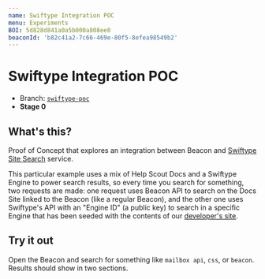 ```yaml
---
name: Swiftype Integration POC
menu: Experiments
BOI: 5d828d841a0a5b000a808ee0
beaconId: 'b82c41a2-7c66-469e-80f5-8efea98549b2'
---
```


# Swiftype Integration POC

- Branch: [`swiftype-poc`](https://github.com/helpscout/beacon2/tree/swiftype-poc)
- **Stage 0**

## What's this?

Proof of Concept that explores an integration between Beacon and [Swiftype Site Search](https://swiftype.com/site-search) service.

This particular example uses a mix of Help Scout Docs and a Swiftype Engine to power search results, so every time you search for something,
two requests are made: one request uses Beacon API to search on the Docs Site linked to the Beacon (like a regular Beacon), and the other one uses Swiftype's API with an "Engine ID" (a public key) to
search in a specific Engine that has been seeded with the contents of our [developer's site](https://developer.helpscout.com).

## Try it out

Open the Beacon and search for something like `mailbox api`, `css`, or `beacon`. Results should show in two sections.
